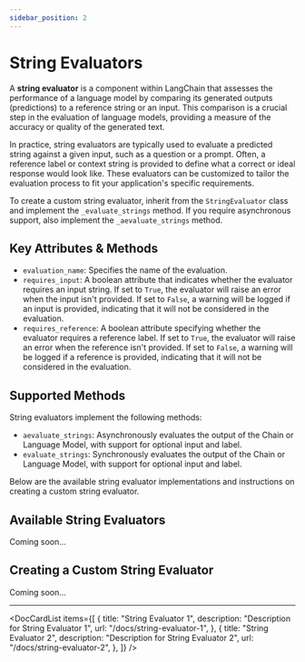 ```yaml
---
sidebar_position: 2
---
```


# String Evaluators

A **string evaluator** is a component within LangChain that assesses the performance of a language model by comparing its generated outputs (predictions) to a reference string or an input. This comparison is a crucial step in the evaluation of language models, providing a measure of the accuracy or quality of the generated text.

In practice, string evaluators are typically used to evaluate a predicted string against a given input, such as a question or a prompt. Often, a reference label or context string is provided to define what a correct or ideal response would look like. These evaluators can be customized to tailor the evaluation process to fit your application's specific requirements.

To create a custom string evaluator, inherit from the `StringEvaluator` class and implement the `_evaluate_strings` method. If you require asynchronous support, also implement the `_aevaluate_strings` method.

## Key Attributes & Methods

- `evaluation_name`: Specifies the name of the evaluation.
- `requires_input`: A boolean attribute that indicates whether the evaluator requires an input string. If set to `True`, the evaluator will raise an error when the input isn't provided. If set to `False`, a warning will be logged if an input is provided, indicating that it will not be considered in the evaluation.
- `requires_reference`: A boolean attribute specifying whether the evaluator requires a reference label. If set to `True`, the evaluator will raise an error when the reference isn't provided. If set to `False`, a warning will be logged if a reference is provided, indicating that it will not be considered in the evaluation.

## Supported Methods

String evaluators implement the following methods:

- `aevaluate_strings`: Asynchronously evaluates the output of the Chain or Language Model, with support for optional input and label.
- `evaluate_strings`: Synchronously evaluates the output of the Chain or Language Model, with support for optional input and label.

Below are the available string evaluator implementations and instructions on creating a custom string evaluator.

## Available String Evaluators

Coming soon...

## Creating a Custom String Evaluator

Coming soon...

---


<DocCardList items={[
  {
    title: "String Evaluator 1",
    description: "Description for String Evaluator 1",
    url: "/docs/string-evaluator-1",
  },
  {
    title: "String Evaluator 2",
    description: "Description for String Evaluator 2",
    url: "/docs/string-evaluator-2",
  },
]} />
